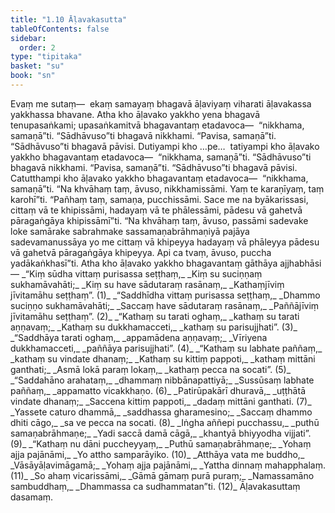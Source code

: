 ```yaml
---
title: "1.10 Āḷavakasutta"
tableOfContents: false
sidebar:
  order: 2
type: "tipitaka"
basket: "su"
book: "sn"
---
```



<DynamicBreadcrumb />

<Paragraph number="207" book="sn">
Evaṃ me sutaṃ—  ekaṃ samayaṃ bhagavā āḷaviyaṃ viharati āḷavakassa yakkhassa bhavane. Atha kho āḷavako yakkho yena bhagavā tenupasaṅkami; upasaṅkamitvā bhagavantaṃ etadavoca—  “nikkhama, samaṇā”ti. “Sādhāvuso”ti bhagavā nikkhami. “Pavisa, samaṇā”ti. “Sādhāvuso”ti bhagavā pāvisi.
</Paragraph>

<Paragraph number="208" book="sn">
Dutiyampi kho …pe…  tatiyampi kho āḷavako yakkho bhagavantaṃ etadavoca—  “nikkhama, samaṇā”ti. “Sādhāvuso”ti bhagavā nikkhami. “Pavisa, samaṇā”ti. “Sādhāvuso”ti bhagavā pāvisi.
</Paragraph>

<Paragraph number="209" book="sn">
Catutthampi kho āḷavako yakkho bhagavantaṃ etadavoca—  “nikkhama, samaṇā”ti. “Na khvāhaṃ taṃ, āvuso, nikkhamissāmi. Yaṃ te karaṇīyaṃ, taṃ karohī”ti.
</Paragraph>

<Paragraph number="210" book="sn">
“Pañhaṃ taṃ, samaṇa, pucchissāmi. Sace me na byākarissasi, cittaṃ vā te khipissāmi, hadayaṃ vā te phālessāmi, pādesu vā gahetvā pāragaṅgāya khipissāmī”ti.
</Paragraph>

<Paragraph number="211" book="sn">
“Na khvāhaṃ taṃ, āvuso, passāmi sadevake loke samārake sabrahmake sassamaṇabrāhmaṇiyā pajāya sadevamanussāya yo me cittaṃ vā khipeyya hadayaṃ vā phāleyya pādesu vā gahetvā pāragaṅgāya khipeyya. Api ca tvaṃ, āvuso, puccha yadākaṅkhasī”ti. Atha kho āḷavako yakkho bhagavantaṃ gāthāya ajjhabhāsi—
</Paragraph>

<Division number="183" book="sn" bookNo="18" page="306">

<Paragraph number="212" type="verses" book="sn">
_“Kiṃ sūdha vittaṃ purisassa seṭṭhaṃ,_  
_Kiṃ su suciṇṇaṃ sukhamāvahāti;_  
_Kiṃ su have sādutaraṃ rasānaṃ,_  
_Kathaṃjīviṃ jīvitamāhu seṭṭhaṃ”. (1)_  

</Paragraph>

</Division>
<Division number="184" book="sn" bookNo="18" page="306">

<Paragraph number="213" type="verses" book="sn">
_“Saddhīdha vittaṃ purisassa seṭṭhaṃ,_  
_Dhammo suciṇṇo sukhamāvahāti;_  
_Saccaṃ have sādutaraṃ rasānaṃ,_  
_Paññājīviṃ jīvitamāhu seṭṭhaṃ”. (2)_  

</Paragraph>

</Division>
<Division number="185" book="sn" bookNo="18" page="306">

<Paragraph number="214" type="verses" book="sn">
_“Kathaṃ su tarati oghaṃ,_  
_kathaṃ su tarati aṇṇavaṃ;_  
_Kathaṃ su dukkhamacceti,_  
_kathaṃ su parisujjhati”. (3)_  

</Paragraph>

</Division>
<Division number="186" book="sn" bookNo="18" page="306">

<Paragraph number="215" type="verses" book="sn">
_“Saddhāya tarati oghaṃ,_  
_appamādena aṇṇavaṃ;_  
_Vīriyena dukkhamacceti,_  
_paññāya parisujjhati”. (4)_  

</Paragraph>

</Division>
<Division number="187" book="sn" bookNo="18" page="307">

<Paragraph number="216" type="verses" book="sn">
_“Kathaṃ su labhate paññaṃ,_  
_kathaṃ su vindate dhanaṃ;_  
_Kathaṃ su kittiṃ pappoti,_  
_kathaṃ mittāni ganthati;_  
_Asmā lokā paraṃ lokaṃ,_  
_kathaṃ pecca na socati”. (5)_  

</Paragraph>

</Division>
<Division number="188" book="sn" bookNo="18" page="307">

<Paragraph number="217" type="verses" book="sn">
_“Saddahāno arahataṃ,_  
_dhammaṃ nibbānapattiyā;_  
_Sussūsaṃ labhate paññaṃ,_  
_appamatto vicakkhaṇo. (6)_  

</Paragraph>

</Division>
<Division number="189" book="sn" bookNo="18" page="307">

<Paragraph number="218" type="verses" book="sn">
_Patirūpakārī dhuravā,_  
_uṭṭhātā vindate dhanaṃ;_  
_Saccena kittiṃ pappoti,_  
_dadaṃ mittāni ganthati. (7)_  

</Paragraph>

</Division>
<Division number="190" book="sn" bookNo="18" page="307">

<Paragraph number="219" type="verses" book="sn">
_Yassete caturo dhammā,_  
_saddhassa gharamesino;_  
_Saccaṃ dhammo dhiti cāgo,_  
_sa ve pecca na socati. (8)_  

</Paragraph>

</Division>
<Division number="191" book="sn" bookNo="18" page="307">

<Paragraph number="220" type="verses" book="sn">
_Iṅgha aññepi pucchassu,_  
_puthū samaṇabrāhmaṇe;_  
_Yadi saccā damā cāgā,_  
_khantyā bhiyyodha vijjati”. (9)_  

</Paragraph>

</Division>
<Division number="192" book="sn" bookNo="18" page="307">

<Paragraph number="221" type="verses" book="sn">
_“Kathaṃ nu dāni puccheyyaṃ,_  
_Puthū samaṇabrāhmaṇe;_  
_Yohaṃ ajja pajānāmi,_  
_Yo attho samparāyiko. (10)_  

</Paragraph>

</Division>
<Division number="193" book="sn" bookNo="18" page="307">

<Paragraph number="222" type="verses" book="sn">
_Atthāya vata me buddho,_  
_Vāsāyāḷavimāgamā;_  
_Yohaṃ ajja pajānāmi,_  
_Yattha dinnaṃ mahapphalaṃ. (11)_  

</Paragraph>

</Division>
<Division number="194" book="sn" bookNo="18" page="307">

<Paragraph number="223" type="verses" book="sn">
_So ahaṃ vicarissāmi,_  
_Gāmā gāmaṃ purā puraṃ;_  
_Namassamāno sambuddhaṃ,_  
_Dhammassa ca sudhammatan”ti. (12)_  


</Paragraph>
</Division>

<Paragraph number="224" type="center" book="sn">
Āḷavakasuttaṃ dasamaṃ.
</Paragraph>